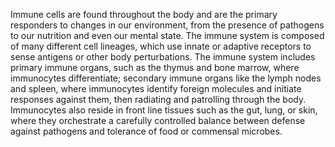 Immune cells are found throughout the body and are the primary responders to changes in our environment, from the presence of pathogens to our nutrition and even our mental state. The immune system is composed of many different cell lineages, which use innate or adaptive receptors to sense antigens or other body perturbations. The immune system includes primary immune organs, such as the thymus and bone marrow, where immunocytes differentiate; secondary immune organs like the lymph nodes and spleen, where immunocytes identify foreign molecules and initiate responses against them, then radiating and patrolling through the body. Immunocytes also reside in front line tissues such as the gut, lung, or skin, where they orchestrate a carefully controlled balance between defense against pathogens and tolerance of food or commensal microbes.
